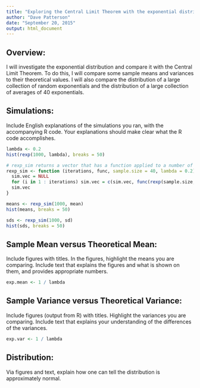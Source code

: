 ```yaml
---
title: "Exploring the Central Limit Theorem with the exponential distribution"
author: "Dave Patterson"
date: "September 20, 2015"
output: html_document
---
```


## Overview: 

I will investigate the exponential distribution and compare it with the Central Limit Theorem. 
To do this, I will compare some sample means and variances to their theoretical values. 
I will also compare the distribution of a large collection of random exponentials and the 
distribution of a large collection of averages of 40 exponentials.

## Simulations: 
Include English explanations of the simulations you ran, with the accompanying R code.
Your explanations should make clear what the R code accomplishes.

```r
lambda <- 0.2
hist(rexp(1000, lambda), breaks = 50)

# rexp_sim returns a vector that has a function applied to a number of samples of random exponentials
rexp_sim <- function (iterations, func, sample.size = 40, lambda = 0.2) {
  sim.vec = NULL
  for (i in 1 : iterations) sim.vec = c(sim.vec, func(rexp(sample.size, lambda)))
  sim.vec
}

means <- rexp_sim(1000, mean)
hist(means, breaks = 50)

sds <- rexp_sim(1000, sd)
hist(sds, breaks = 50)

```

## Sample Mean versus Theoretical Mean: 
Include figures with titles. In the figures, highlight the means you are comparing. 
Include text that explains the figures and what is shown on them, and provides
appropriate numbers.

```r
exp.mean <- 1 / lambda
```

## Sample Variance versus Theoretical Variance: 
Include figures (output from R) with titles. Highlight the variances you are comparing. 
Include text that explains your understanding of the differences of the variances.

```r
exp.var <- 1 / lambda
```

## Distribution: 
Via figures and text, explain how one can tell the distribution is approximately normal.

```r
```
